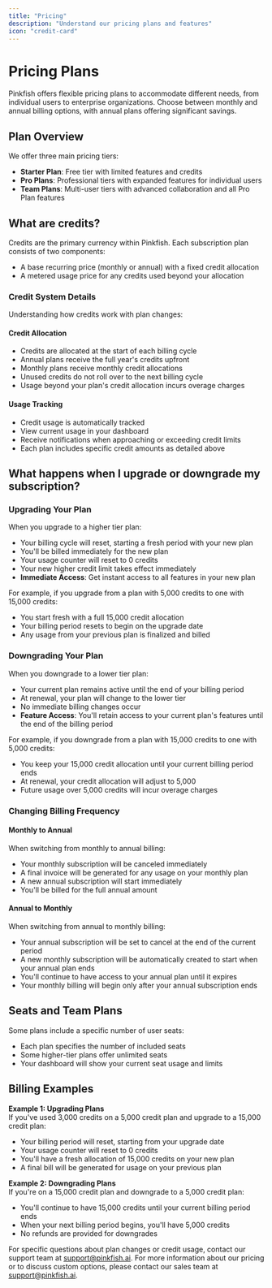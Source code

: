 ```yaml
---
title: "Pricing"
description: "Understand our pricing plans and features"
icon: "credit-card"
---
```

# Pricing Plans
Pinkfish offers flexible pricing plans to accommodate different needs, from individual users to enterprise organizations. Choose between monthly and annual billing options, with annual plans offering significant savings.

## Plan Overview
We offer three main pricing tiers:
- **Starter Plan**: Free tier with limited features and credits
- **Pro Plans**: Professional tiers with expanded features for individual users
- **Team Plans**: Multi-user tiers with advanced collaboration and all Pro Plan features

## What are credits?
Credits are the primary currency within Pinkfish. Each subscription plan consists of two components:

- A base recurring price (monthly or annual) with a fixed credit allocation
- A metered usage price for any credits used beyond your allocation

### Credit System Details
Understanding how credits work with plan changes:

#### Credit Allocation
- Credits are allocated at the start of each billing cycle
- Annual plans receive the full year's credits upfront
- Monthly plans receive monthly credit allocations
- Unused credits do not roll over to the next billing cycle
- Usage beyond your plan's credit allocation incurs overage charges

#### Usage Tracking
- Credit usage is automatically tracked
- View current usage in your dashboard
- Receive notifications when approaching or exceeding credit limits
- Each plan includes specific credit amounts as detailed above

## What happens when I upgrade or downgrade my subscription?

### Upgrading Your Plan

When you upgrade to a higher tier plan:
- Your billing cycle will reset, starting a fresh period with your new plan
- You'll be billed immediately for the new plan
- Your usage counter will reset to 0 credits
- Your new higher credit limit takes effect immediately
- **Immediate Access**: Get instant access to all features in your new plan

For example, if you upgrade from a plan with 5,000 credits to one with 15,000 credits:
- You start fresh with a full 15,000 credit allocation
- Your billing period resets to begin on the upgrade date
- Any usage from your previous plan is finalized and billed

### Downgrading Your Plan

When you downgrade to a lower tier plan:
- Your current plan remains active until the end of your billing period
- At renewal, your plan will change to the lower tier
- No immediate billing changes occur
- **Feature Access**: You'll retain access to your current plan's features until the end of the billing period

For example, if you downgrade from a plan with 15,000 credits to one with 5,000 credits:
- You keep your 15,000 credit allocation until your current billing period ends
- At renewal, your credit allocation will adjust to 5,000
- Future usage over 5,000 credits will incur overage charges

### Changing Billing Frequency

#### Monthly to Annual
When switching from monthly to annual billing:
- Your monthly subscription will be canceled immediately
- A final invoice will be generated for any usage on your monthly plan
- A new annual subscription will start immediately
- You'll be billed for the full annual amount

#### Annual to Monthly
When switching from annual to monthly billing:
- Your annual subscription will be set to cancel at the end of the current period
- A new monthly subscription will be automatically created to start when your annual plan ends
- You'll continue to have access to your annual plan until it expires
- Your monthly billing will begin only after your annual subscription ends

## Seats and Team Plans

Some plans include a specific number of user seats:
- Each plan specifies the number of included seats
- Some higher-tier plans offer unlimited seats
- Your dashboard will show your current seat usage and limits

## Billing Examples

**Example 1: Upgrading Plans**  
If you've used 3,000 credits on a 5,000 credit plan and upgrade to a 15,000 credit plan:
- Your billing period will reset, starting from your upgrade date
- Your usage counter will reset to 0 credits
- You'll have a fresh allocation of 15,000 credits on your new plan
- A final bill will be generated for usage on your previous plan

**Example 2: Downgrading Plans**  
If you're on a 15,000 credit plan and downgrade to a 5,000 credit plan:
- You'll continue to have 15,000 credits until your current billing period ends
- When your next billing period begins, you'll have 5,000 credits
- No refunds are provided for downgrades

For specific questions about plan changes or credit usage, contact our support team at support@pinkfish.ai.
For more information about our pricing or to discuss custom options, please contact our sales team at support@pinkfish.ai.
